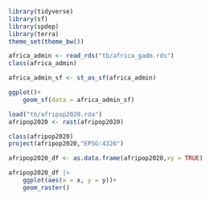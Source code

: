 ```r
library(tidyverse)
library(sf)
library(spdep)
library(terra)
theme_set(theme_bw())
```

```r

africa_admin <- read_rds("tb/africa_gadm.rds")
class(africa_admin)

africa_admin_sf <- st_as_sf(africa_admin)
```

```r
ggplot()+
    geom_sf(data = africa_admin_sf)

```

```r
load("tb/afripop2020.rda")
afripop2020 <- rast(afripop2020)
```

```r
class(afripop2020)
project(afripop2020,"EPSG:4326")
```

```r
afripop2020_df <- as.data.frame(afripop2020,xy = TRUE)
```
```r
afripop2020_df |> 
    ggplot(aes(x = x, y = y))+
    geom_raster()
```

```r

```

```r

```

















































